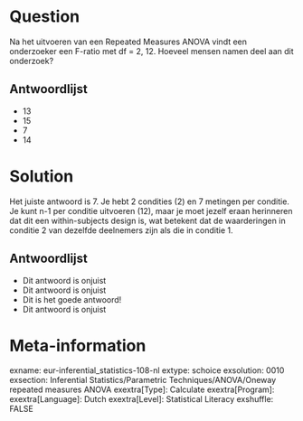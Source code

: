 Question
========
Na het uitvoeren van een Repeated Measures ANOVA vindt een onderzoeker een F-ratio met df = 2, 12. Hoeveel mensen namen deel aan dit onderzoek?

Antwoordlijst
----------
* 13
* 15
* 7
* 14


Solution
========
Het juiste antwoord is 7. Je hebt 2 condities (2) en 7 metingen per conditie. Je kunt n-1 per conditie uitvoeren (12), maar je moet jezelf eraan herinneren dat dit een within-subjects design is, wat betekent dat de waarderingen in conditie 2 van dezelfde deelnemers zijn als die in conditie 1.

Antwoordlijst
----------
* Dit antwoord is onjuist
* Dit antwoord is onjuist
* Dit is het goede antwoord!
* Dit antwoord is onjuist

Meta-information
================
exname: eur-inferential_statistics-108-nl
extype: schoice
exsolution: 0010
exsection: Inferential Statistics/Parametric Techniques/ANOVA/Oneway repeated measures ANOVA
exextra[Type]: Calculate
exextra[Program]: 
exextra[Language]: Dutch
exextra[Level]: Statistical Literacy
exshuffle: FALSE
